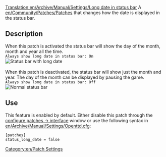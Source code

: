 [[Translation:en/Archive/Manual/Settings/Long date in status bar]]
A [[en/Community/Patches/Patches]] that changes how the date is displayed in the status bar.

== Description ==
When this patch is activated the status bar will show the day of the month, month and year all the time.<br>
<code>Always show long date in status bar: On</code><br>
[[File:en/Archive/Manual/Settings/LongDateInStatusBar.png|Status bar with long date]]<br><br>
When this patch is deactivated, the status bar will show just the month and year.  The day of the month can be displayed by pausing the game.<br>
<code>Always show long date in status bar: Off</code><br>
[[File:en/Archive/Manual/Settings/ShortDateInStatusBar.png|Normal status bar]]

== Use ==
This feature is enabled by default. Either disable this patch through the [[en/Archive/Manual/Settings/Configuring patches/Interface|configure patches -> interface]] window or use the following syntax in [[en/Archive/Manual/Settings/Openttd.cfg]]:
 [patches]
 status_long_date = false

[[Category:en/Patch Settings]]